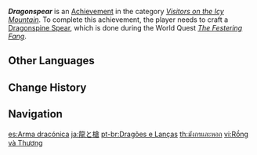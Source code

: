 {{Achievement Infobox
|id           = 80068
|order id     = 0068
|category     = Visitors on the Icy Mountain
|description  = Make a [[Dragonspine Spear|weapon from a dragon's remains]].
|requirements = Earned during ''[[The Festering Fang]]''.
|primogems    = 10
|tracking     = 
|topic        = Forging
}}
'''''Dragonspear''''' is an [[Achievement]] in the category ''[[Visitors on the Icy Mountain]]''. To complete this achievement, the player needs to craft a [[Dragonspine Spear]], which is done during the World Quest ''[[The Festering Fang]]''.
<!--
==Trivia==

==Video Guides==
{{EVT
|video1   = 
|caption1 = 
}}
-->
==Other Languages==
{{Other Languages
|en      = Dragonspear
|zhs     = 龙与枪
|zhs_rm  = Lóng yǔ Qiāng
|zht     = 龍與槍
|zht_rm  = Lóng yǔ Qiāng
|zh_tl   = Dragon and Spear
|ja      = 龍と槍
|ja_rm   = Ryuu to Yari
|ja_tl   = Dragon and Spear
|ko      = 드래곤과 창
|ko_rm   = Deuraegon-gwa Chang
|ko_tl   = Dragon and Spear
|es      = Arma dracónica
|es_tl   = Draconic Weapon
|fr      = Le dragon et la lance
|fr_tl   = The Dragon and the Spear
|ru      = Драконье копьё
|ru_tl   = Dragon Spear
|th      = มังกรและหอก
|th_rm   = Mangkon lae Hok
|th_tl   = 
|vi      = Rồng và Thương
|vi_tl   = 
|de      = Drachen und Speer
|de_tl   = Dragon and Spear
|id      = Naga dan Tombak
|id_tl   = Dragon and Spear
|pt      = Dragões e Lanças
|pt_tl   = 
|tr      = Ejderha Mızrağı
|tr_tl   = Dragon Spear
|it      = Lancia del drago
|it_tl   = 
}}

==Change History==
{{Change History|1.2}}
<!--
==References==
{{Reflist}}
-->
==Navigation==
{{Achievement Navbox|Visitors on the Icy Mountain}}

[[es:Arma dracónica]]
[[ja:龍と槍]]
[[pt-br:Dragões e Lanças]]
[[th:มังกรและหอก]]
[[vi:Rồng và Thương]]